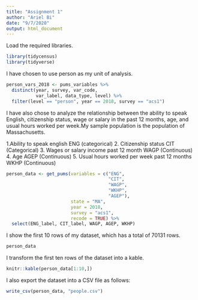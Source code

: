 ```yaml
---
title: "Assignment 1"
author: "Ariel Bi"
date: "9/7/2020"
output: html_document
---
```


Load the required libraries.
```r
library(tidycensus)
library(tidyverse)
```



I have chosen to use person as my unit of analysis. 
```r
person_vars_2018 <- pums_variables %>%
  distinct(year, survey, var_code, 
           var_label, data_type, level) %>%
  filter(level == "person", year == 2018, survey == "acs1")
```


I have also chose to analyze the relationship between the ability to speak English, citizenship status, wage or salary in the past 12 months, age, and usual hours worked per week.My sample population is the population of Massachusetts.

1.Ability to speak english ENG (categorical)
2. Citizenship status CIT (Categorical)
3. Wages or salary income past 12 month WAGP (Continuous)
4. Age AGEP (Continuous)
5. Usual hours worked per week past 12 months WKHP (Continuous)

```r
person_data <- get_pums(variables = c("ENG", 
                                      "CIT", 
                                      "WAGP", 
                                      "WKHP", 
                                      "AGEP"),
                        state = "MA", 
                        year = 2018, 
                        survey = "acs1",
                        recode = TRUE) %>%
  select(ENG_label, CIT_label, WAGP, AGEP, WKHP)
```

I show the first 10 rows of my dataset, which has a total of 70131 rows.

```r
person_data
```
I transform the first ten rows of the dataset into a kable.

```r
knitr::kable(person_data[1:10,])
```

I also export the dataset into a CSV file as follows:
```r
write_csv(person_data, "people.csv")
```
